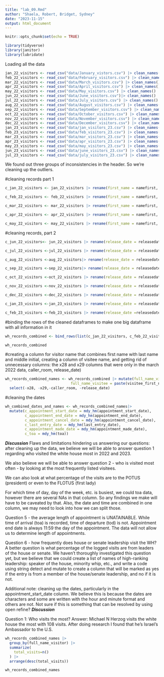 ```yaml
---
title: "lab_09.Rmd"
author: "Shaela, Robert, Bridget, Sydney"
date: "2023-11-15"
output: html_document
---
```


```r
knitr::opts_chunk$set(echo = TRUE)
```

```r
library(tidyverse)
library(janitor)
library(lubridate)
```

Loading all the data
```r
jan_22_visitors <- read_csv("data/January_vistors.csv") |> clean_names()
feb_22_visitors <- read_csv("data/February_visitors.csv") |> clean_names()
mar_22_visitors <- read_csv("data/March_visitors.csv") |> clean_names()
apr_22_visitors <- read_csv("data/April_visitors.csv") |> clean_names()
may_22_visitors <- read_csv("data/May_visitors.csv") |> clean_names()
jun_22_visitors <- read_csv("data/June_visitors.csv")|> clean_names()
jul_22_visitors <- read_csv("data/July_visitors.csv") |> clean_names()
aug_22_visitors <- read_csv("data/August_visitors.csv") |> clean_names()
sep_22_visitors <- read_csv("data/September_visitors.csv") |> clean_names()
oct_22_visitors <- read_csv("data/October_visitors.csv") |> clean_names()
nov_22_visitors <- read_csv("data/November_visitors.csv") |> clean_names()
dec_22_visitors <- read_csv("data/December_visitors.csv") |> clean_names()
jan_23_visitors <- read_csv("data/jan_visitors_23.csv") |> clean_names()
feb_23_visitors <- read_csv("data/feb_visitors_23.csv") |> clean_names()
mar_23_visitors <- read_csv("data/mar_visitors_23.csv") |> clean_names()
apr_23_visitors <- read_csv("data/apr_visitors_23.csv") |> clean_names()
may_23_visitors <- read_csv("data/may_visitors_23.csv") |> clean_names()
jun_23_visitors <- read_csv("data/june_visitors_23.csv") |> clean_names()
jul_23_visitors <- read_csv("data/july_visitors_23.csv") |> clean_names()

```

We found out three groups of inconsistencies in the header. So we're cleaning up the outliers.

#cleaning records part 1
```r
c_jan_22_visitors <- jan_22_visitors |> rename(first_name = namefirst, last_name = namelast, middle_initial = namemid, appointment_made_date = appt_made_date, appointment_start_date = appt_start_date, appointment_end_date = appt_end_date, appointment_cancel_date = appt_cancel_date, last_updated_by = last_updatedby, last_entry_date = lastentrydate,  visitee_last_name = visitee_namelast, visitee_first_name = visitee_namefirst, meeting_location = meeting_loc, caller_last_name = caller_name_last,  caller_first_name = caller_name_first, release_date = releasedate)
```

```r
c_feb_22_visitors <- feb_22_visitors |> rename(first_name = namefirst, last_name = namelast, middle_initial = namemid, appointment_made_date = appt_made_date, appointment_start_date = appt_start_date, appointment_end_date = appt_end_date, appointment_cancel_date = appt_cancel_date, last_updated_by = last_updatedby, last_entry_date = lastentrydate,  visitee_last_name = visitee_namelast, visitee_first_name = visitee_namefirst, meeting_location = meeting_loc, caller_last_name = caller_name_last,  caller_first_name = caller_name_first, release_date = releasedate)
```

```r
c_mar_22_visitors <- mar_22_visitors |> rename(first_name = namefirst, last_name = namelast, middle_initial = namemid, appointment_made_date = appt_made_date, appointment_start_date = appt_start_date, appointment_end_date = appt_end_date, appointment_cancel_date = appt_cancel_date, last_updated_by = last_updatedby, last_entry_date = lastentrydate,  visitee_last_name = visitee_namelast, visitee_first_name = visitee_namefirst, meeting_location = meeting_loc, caller_last_name = caller_name_last,  caller_first_name = caller_name_first, release_date = releasedate)
```

```r
c_apr_22_visitors <- apr_22_visitors |> rename(first_name = namefirst, last_name = namelast, middle_initial = namemid, appointment_made_date = appt_made_date, appointment_start_date = appt_start_date, appointment_end_date = appt_end_date, appointment_cancel_date = appt_cancel_date, last_updated_by = last_updatedby, last_entry_date = lastentrydate,  visitee_last_name = visitee_namelast, visitee_first_name = visitee_namefirst, meeting_location = meeting_loc, caller_last_name = caller_name_last,  caller_first_name = caller_name_first, release_date = releasedate)
```

```r
c_may_22_visitors <- may_22_visitors |> rename(first_name = namefirst, last_name = namelast, middle_initial = namemid, appointment_made_date = appt_made_date, appointment_start_date = appt_start_date, appointment_end_date = appt_end_date, appointment_cancel_date = appt_cancel_date, last_updated_by = last_updatedby, last_entry_date = lastentrydate,  visitee_last_name = visitee_namelast, visitee_first_name = visitee_namefirst, meeting_location = meeting_loc, caller_last_name = caller_name_last,  caller_first_name = caller_name_first, release_date = releasedate)
```

#cleaning records, part 2
```r
c_jun_22_visitors<- jun_22_visitors |> rename(release_date = releasedate)

c_jul_22_visitors <-jul_22_visitors |> rename(release_date = releasedate)

c_aug_22_visitors <-aug_22_visitors|> rename(release_date = releasedate)

c_sep_22_visitors <-sep_22_visitors|> rename(release_date = releasedate)

c_oct_22_visitors <-oct_22_visitors |> rename(release_date = releasedate)

c_nov_22_visitors <-nov_22_visitors |> rename(release_date = releasedate)

c_dec_22_visitors <-dec_22_visitors |> rename(release_date = releasedate)

c_jan_23_visitors <-jan_23_visitors |> rename(release_date = releasedate)

c_feb_23_visitors <-feb_23_visitors |> rename(release_date =releasedate)
```

#binding the rows of the cleaned dataframes to make one big dataframe with all information in it
```r
wh_records_combined <- bind_rows(list(c_jan_22_visitors, c_feb_22_visitors, c_mar_22_visitors, c_apr_22_visitors, c_may_22_visitors, c_jun_22_visitors, c_jul_22_visitors, c_aug_22_visitors, c_sep_22_visitors, c_oct_22_visitors, c_nov_22_visitors, c_dec_22_visitors, c_jan_23_visitors, c_feb_23_visitors, may_23_visitors, apr_23_visitors, may_23_visitors, jun_23_visitors, jul_23_visitors))

wh_records_combined
```

#creating a column for visitor name that combines first name with last name and middle initial, creating a column of visitee name, and getting rid of unnecessary columns: the x28 and x29 columns that were only in the march 2022 data, caller_room, release_date)
```r
wh_records_combined_names <- wh_records_combined |> mutate(full_name_visitor = paste(first_name, middle_initial, last_name, sep = '_'),
                              full_name_visitee = paste(visitee_first_name, visitee_last_name, sep = '_'))|>
  select(-x28, -x29,-caller_room, -release_date)
```

#cleaning the dates
```r
wh_combined_dates_and_names <- wh_records_combined_names|>
  mutate(c_appointment_start_date = mdy_hm(appointment_start_date), 
         c_appointment_end_date = mdy_hm(appointment_end_date),
         c_appointment_cancel_date = mdy_hm(appointment_cancel_date), 
         c_last_entry_date = mdy_hm(last_entry_date),
         c_appointment_made_date = mdy_hm(appointment_made_date), 
         c_toa = mdy_hm(toa))

```
***Discussion*** 
Flaws and limitations hindering us answering our questions: after cleaning up the data, we believe we will be able to answer question 1 regarding who visited the white house most in 2022 and 2023. 

We also believe we will be able to answer question 2 - who is visited most often - by looking at the most frequently listed visitees. 

We can also look at what percentage of the visits are to the POTUS (president) or even to the FLOTUS (first lady)

For which time of day, day of the week, etc. is busiest, we could toa data, however there are several NAs in that column. So any findings we make will have to be caveated by that. Also, the date and time are combined in one column, we may need to look into how we can split those. 

Question 5 - the average length of appointment is UNATAINABLE. While time of arrival (toa) is recorded, time of departure (tod) is not. Appointment end date is always 11:59 the day of the appointment. The data will not allow us to determine length of appointments. 

Question 6 - how frequently does house or senate leadership visit the WH? A better question is what percentage of the logged visits are from leaders of the house or senate. We haven't thoroughly investigated this question yet, but we believe that we could create a list of names of high-ranking leadership: speaker of the house, minority whip, etc., and write a code using string detect and mutate to create a column that will be marked as yes if the entry is from a member of the house/senate leadership, and no if it is not. 

Additional note: cleaning up the dates, particularly in the appointment_start_date column. We believe this is because the dates are characters and some are written with the hour and minute format and others are not. Not sure if this is something that can be resolved by using open refine? 
***Discussion***


Question 1: Who visits the most? 
Answer: Michael N Herzog visits the white house the most with 108 visits. After doing research I found that he's Israel's Ambassador to the U.S.
```r
wh_records_combined_names |>
  group_by(full_name_visitor) |>
  summarize(
    total_visits=n()
  ) |>
  arrange(desc(total_visits))

wh_records_combined_names
```

